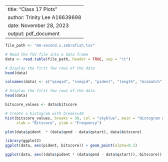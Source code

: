 
---
title: "Class 17 Plots"
author: Trinity Lee A16639698
date: November 28, 2023
output: pdf_document
---



```r
file_path <- "mm-second.x.zebrafish.tsv"

# Read the TSV file into a data frame
data <- read.table(file_path, header = TRUE, sep = "\t")

# Display the first few rows of the data
head(data)

colnames(data) <- c("qseqid", "sseqid", "pident", "length", "mismatch", "gapopen", "qstart", "qend", "sstart", "send", "evalue", "bitscore")

# Display the first few rows of the data
head(data)
```

```r
bitscore_values <- data$bitscore

# Create a histogram with breaks=30
hist(bitscore_values, breaks = 30, col = "skyblue", main = "Histogram of bitscore values",
     xlab = "Bitscore", ylab = "Frequency")
```

```r
plot(data$pident  * (data$qend - data$qstart), data$bitscore)
```

```r
library(ggplot2)
ggplot(data, aes(pident, bitscore)) + geom_point(alpha=0.1) 
```

```r
ggplot(data, aes((data$pident * (data$qend - data$qstart)), bitscore)) + geom_point(alpha=0.1) + geom_smooth()
```

